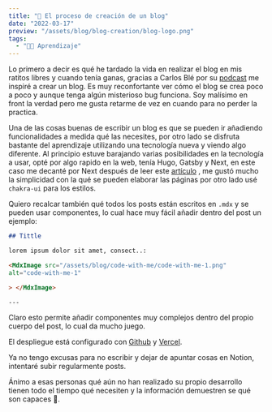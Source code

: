 ```yaml
---
title: "🚧 El proceso de creación de un blog"
date: "2022-03-17"
preview: "/assets/blog/blog-creation/blog-logo.png"
tags:
  - "👨‍💻 Aprendizaje"
---
```


Lo primero a decir es qué he tardado la vida en realizar el blog en mis ratitos
libres y cuando tenía ganas, gracias a Carlos Blé por su
[podcast](https://podcast.carlosble.com/podcast/e21-beneficios-de-escribir-un-blog/)
me inspiré a crear un blog. Es muy reconfortante ver cómo el blog se crea poco a
poco y aunque tenga algún misterioso bug funciona. Soy malísimo en front la
verdad pero me gusta retarme de vez en cuando para no perder la practica.

Una de las cosas buenas de escribir un blog es que se pueden ir añadiendo
funcionalidades a medida qué las necesites, por otro lado se disfruta bastante
del aprendizaje utilizando una tecnología nueva y viendo algo diferente. Al
principio estuve barajando varias posibilidades en la tecnología a usar, opté
por algo rapido en la web, tenía Hugo, Gatsby y Next, en este caso me decanté
por Next después de leer este
[artículo](https://medium.com/eincode/next-js-vs-gatsby-js-frameworks-all-you-need-to-know-4147f36ed915)
, me gustó mucho la simplicidad con la qué se pueden elaborar las páginas por
otro lado usé `chakra-ui` para los estilos.

Quiero recalcar también qué todos los posts están escritos en `.mdx` y se pueden
usar componentes, lo cual hace muy fácil añadir dentro del post un ejemplo:

```markdown
## Tittle

lorem ipsum dolor sit amet, consect..:

<MdxImage src="/assets/blog/code-with-me/code-with-me-1.png"
alt="code-with-me-1"

> </MdxImage>

---
```

Claro esto permite añadir componentes muy complejos dentro del propio cuerpo del
post, lo cual da mucho juego.

El despliegue está configurado con [Github](https://github.com/) y
[Vercel](https://vercel.com/).

Ya no tengo excusas para no escribir y dejar de apuntar cosas en Notion,
intentaré subir regularmente posts.

Ánimo a esas personas qué aún no han realizado su propio desarrollo tienen todo
el tiempo qué necesiten y la información demuestren se qué son capaces 💪.

